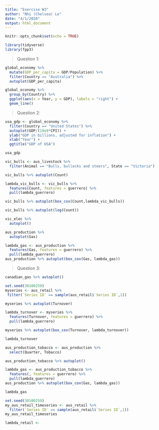 ---
title: "Exercise W3"
author: "Nhi (Chelsea) Le"
date: "4/1/2020"
output: html_document
---

```{r setup, include=FALSE}
knitr::opts_chunk$set(echo = TRUE)
```

```{r}
library(tidyverse)
library(fpp3)
```

> Question 1: 

```{r}
global_economy %>% 
  mutate(GDP_per_capita = GDP/Population) %>% 
  filter(Country == "Australia") %>% 
  autoplot(GDP_per_capita)
```
```{r}
global_economy %>% 
  group_by(Country) %>% 
  ggplot(aes(x = Year, y = GDP), labels = "right") + 
  geom_line()
```

> Question 2: 

```{r}
usa_gdp <- global_economy %>% 
  filter(Country == "United States") %>% 
  autoplot(GDP/(10e9*CPI)) +
  ylab("GDP in billions, adjusted for inflation") + 
  xlab("Year") + 
  ggtitle("GDP of USA")

usa_gdp
```
```{r}
vic_bulls <- aus_livestock %>%
  filter(Animal == "Bulls, bullocks and steers", State == "Victoria") 
```

```{r}
vic_bulls %>% autoplot(Count)
```

```{r}
lambda_vic_bulls <- vic_bulls %>% 
  features(Count, features = guerrero) %>% 
  pull(lambda_guerrero) 

vic_bulls %>% autoplot(box_cox(Count,lambda_vic_bulls))
```

```{r}
vic_bulls %>% autoplot(log(Count))
```

```{r}
vic_elec %>% 
  autoplot()
```
```{r}
aus_production %>% 
  autoplot(Gas)
```
```{r}
lambda_gas <- aus_production %>%
  features(Gas, features = guerrero) %>%
  pull(lambda_guerrero)
aus_production %>% autoplot(box_cox(Gas, lambda_gas))
```

> Question 3: 

```{r}
canadian_gas %>% autoplot()
```

```{r}
set.seed(30100259)
myseries <- aus_retail %>%
 filter(`Series ID` == sample(aus_retail$`Series ID`,1)) 

myseries %>% autoplot(Turnover)
```

```{r}
lambda_turnover <- myseries %>%
  features(Turnover, features = guerrero) %>%
  pull(lambda_guerrero)

myseries %>% autoplot(box_cox(Turnover, lambda_turnover))
```

```{r}
lambda_turnover
```

```{r}
aus_production_tobacco <- aus_production %>% 
  select(Quarter, Tobacco)

aus_production_tobacco %>% autoplot()
```

```{r}
lambda_gas <- aus_production_tobacco %>%
  features(, features = guerrero) %>%
  pull(lambda_guerrero)
aus_production %>% autoplot(box_cox(Gas, lambda_gas))
```
```{r}
lambda_gas
```

>

```{r}
set.seed(30100259) 
my_aus_retail_timeseries <- aus_retail %>%
  filter(`Series ID` == sample(aus_retail$`Series ID`,1)) 
my_aus_retail_timeseries
```

```{r}
lambda_retail <- 
```

